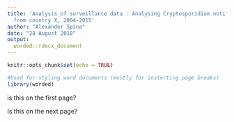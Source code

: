 ```yaml
---
title: 'Analysis of surveillance data : Analysing Cryptosporidium notification data
  from country X, 2004-2015'
author: "Alexander Spina"
date: "28 August 2018"
output: 
  worded::rdocx_document
---
```


```r
knitr::opts_chunk$set(echo = TRUE)

#Used for styling word documents (mostly for insterting page breaks)
library(worded)

```

is this on the first page? <!---CHUNK_PAGEBREAK--->

Is this on the next page?


